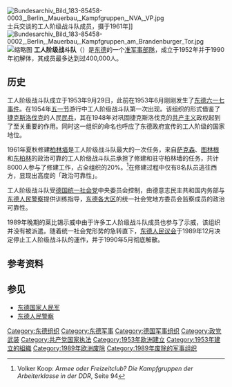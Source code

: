 {{Infobox Military Unit
|unit_name=工人阶级战斗队
|image= [[File:Flagge_Kampfgruppen_der_Arbeiterklasse.svg|150px]]
|caption=工人阶级战斗队旗帜
|dates=1953年9月14日 - 1989年12月14日
|country={{DDR}}
| type=准军事组织
|size= 210,000（1980年）
|nickname=
|motto=
|colors=
|colors_label=Colours
|battles= 修筑[[柏林墙|柏林墙]]
|notable_commanders=
}}

[[File:Bundesarchiv_Bild_183-85458-0003,_Berlin,_Mauerbau,_Kampfgruppen,_NVA,_VP.jpg|thumb]]士兵交谈的工人阶级战斗队成员，摄于1961年]]
[[File:Bundesarchiv_Bild_183-85458-0002,_Berlin,_Mauerbau,_Kampfgruppen_am_Brandenburger_Tor.jpg|thumb]]
[[File:KGA-ranks_de.png|缩略图]]
'''工人阶级战斗队'''（{{lang-de|Kampfgruppen der Arbeiterklasse，KdA}}）是[[东德|东德]]的一个[[准军事部隊|准军事部隊]]，成立于1952年并于1990年初解体，其成员最多达到过400,000人。

==历史==
工人阶级战斗队成立于1953年9月29日，此前在1953年6月刚刚发生了[[东德六一七事件|东德六一七事件]]。在1954年[[国际劳动节|五一节]]游行中工人阶级战斗队第一次出现。该组织的形式借鉴了[[捷克斯洛伐克|捷克斯洛伐克]]的人民[[民兵|民兵]]，其在1948年对巩固捷克斯洛伐克的[[共产主义|共产主义]]政权起到了至关重要的作用。同时这一组织的命名也呼应了东德政府宣传的工人阶级的国家地位。

1961年夏秋修建[[柏林墙|柏林墙]]是工人阶级战斗队最大的一次任务，来自[[萨克森|萨克森]]、[[图林根|图林根]]和[[东柏林|东柏林]]的政治可靠的工人阶级战斗队员承担了修建和驻守柏林墙的任务，共计8000人参与了修建工作，占全组织的20%。<ref>Volker Koop: ''Armee oder Freizeitclub? Die Kampfgruppen der Arbeiterklasse in der DDR'', Seite 94</ref>在修建过程中仅有8名队员逃往西方，显现出高度的「政治可靠性」。

工人阶级战斗队受[[德国统一社会党|德国统一社会党]]中央委员会控制，由德意志民主共和国内务部与[[东德人民警察|东德人民警察]]提供训练指导，[[德意志民主共和国行政区划|东德各大区]]的统一社会党地方委员会监察成员的政治可靠性。

1989年晚期的莱比锡示威中由于许多工人阶级战斗队成员也参与了示威，该组织并没有被派遣。随着统一社会党形势的急转直下，[[人民议会_(东德)|东德人民议会]]于1989年12月决定停止工人阶级战斗队的運作，并于1990年5月彻底解散。

==参考资料==
{{Reflist}}

==参见==
*[[國家人民軍_(東德)|东德国家人民军]]
*[[东德人民警察|东德人民警察]]

[[Category:东德组织|Category:东德组织]]
[[Category:东德军事|Category:东德军事]]
[[Category:德国军事组织|Category:德国军事组织]]
[[Category:政党武装|Category:政党武装]]
[[Category:共产党国家执法|Category:共产党国家执法]]
[[Category:1953年欧洲建立|Category:1953年欧洲建立]]
[[Category:1953年建立的組織|Category:1953年建立的組織]]
[[Category:1989年欧洲废除|Category:1989年欧洲废除]]
[[Category:1989年废除的军事组织|Category:1989年废除的军事组织]]